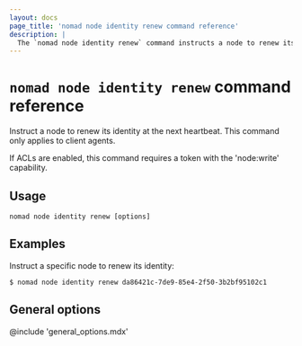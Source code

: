 ```yaml
---
layout: docs
page_title: 'nomad node identity renew command reference'
description: |
  The `nomad node identity renew` command instructs a node to renew its identity.
---
```


# `nomad node identity renew` command reference

Instruct a node to renew its identity at the next heartbeat. This command only applies to client
agents.

If ACLs are enabled, this command requires a token with the 'node:write' capability.

## Usage

```plaintext
nomad node identity renew [options]
```

## Examples

Instruct a specific node to renew its identity:

```shell-session
$ nomad node identity renew da86421c-7de9-85e4-2f50-3b2bf95102c1
```

## General options

@include 'general_options.mdx'
